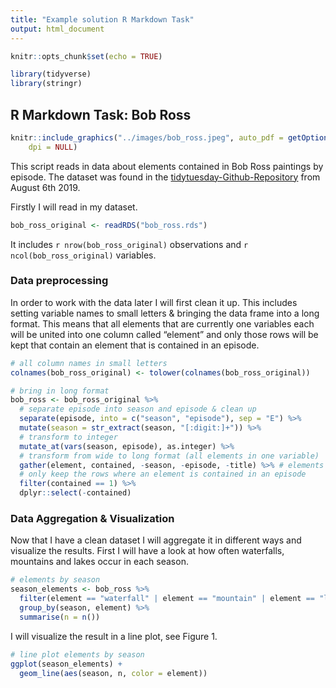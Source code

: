 ```yaml
---
title: "Example solution R Markdown Task"
output: html_document
---
```


```r
knitr::opts_chunk$set(echo = TRUE)

library(tidyverse)
library(stringr)
```

## R Markdown Task: Bob Ross
```r
knitr::include_graphics("../images/bob_ross.jpeg", auto_pdf = getOption("knitr.graphics.auto_pdf", FALSE), 
    dpi = NULL)
```

This script reads in data about elements contained in Bob Ross paintings by episode. The dataset was found in the [tidytuesday-Github-Repository](06.08.2019, https://github.com/rfordatascience/tidytuesday/tree/master/data/2019/2019-08-06) from August 6th 2019. 

Firstly I will read in my dataset. 
```r
bob_ross_original <- readRDS("bob_ross.rds")
```
It includes `r nrow(bob_ross_original)` observations and `r ncol(bob_ross_original)` variables.


### Data preprocessing
In order to work with the data later I will first clean it up. This includes setting variable names to small letters & bringing the data frame into a long format. This means that all elements that are currently one variables each will be united into one column called "element" and only those rows will be kept that contain an element that is contained in an episode.

```r
# all column names in small letters
colnames(bob_ross_original) <- tolower(colnames(bob_ross_original))

# bring in long format
bob_ross <- bob_ross_original %>% 
  # separate episode into season and episode & clean up
  separate(episode, into = c("season", "episode"), sep = "E") %>% 
  mutate(season = str_extract(season, "[:digit:]+")) %>%
  # transform to integer
  mutate_at(vars(season, episode), as.integer) %>%
  # transform from wide to long format (all elements in one variable)
  gather(element, contained, -season, -episode, -title) %>% # elements as variable instead of separate columns
  # only keep the rows where an element is contained in an episode
  filter(contained == 1) %>%
  dplyr::select(-contained)
```

### Data Aggregation & Visualization
Now that I have a clean dataset I will aggregate it in different ways and visualize the results. First I will have a look at how often waterfalls, mountains and lakes occur in each season. 
```r
# elements by season
season_elements <- bob_ross %>%
  filter(element == "waterfall" | element == "mountain" | element == "lake") %>%
  group_by(season, element) %>%
  summarise(n = n())
```

I will visualize the result in a line plot, see Figure 1. 
```r
# line plot elements by season
ggplot(season_elements) +
  geom_line(aes(season, n, color = element))
```
